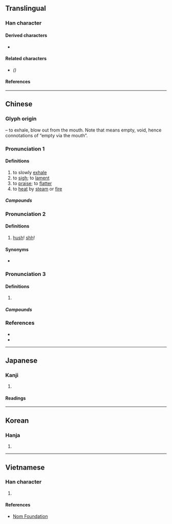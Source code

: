 {{also|嘘}}
{{character info}}
==Translingual==
{{ja-forms|[[嘘]]|[[嘘]]|噓}}

===Han character===
{{Han char|rn=30|rad=口|as=12|sn=15|four=61017|canj=RYPM|ids=⿰口虛}}

====Derived characters====
* {{l|mul|[[𭌗]]}}

====Related characters====
* {{l|mul|[[嘘]]}} ''({{w|Simplified Chinese}})''

====References====
{{Han ref|kx=0209.151|dkj=04206|dj=0429.080|hdz=10675.120|uh=5653}}

----

==Chinese==

===Glyph origin===
{{Han etym}}
{{Han compound|口|t1=mouth|虛|ls=psc|c1=s|c2=p}} – to exhale, blow out from the mouth. Note that {{l|zh|虛}} means empty, void, hence connotations of “empty via the mouth”.

===Pronunciation 1===
{{zh-forms|s=嘘|alt=嘘,𭊌}}
{{zh-pron
|m=xū
|c=heoi1
|mc=y
|oc=y
|ma=
|cat=v
}}

====Definitions====
{{zh-hanzi}}

# to slowly [[exhale]]
# to [[sigh]]; to [[lament]]
# to [[praise]]; to [[flatter]]
# to [[heat]] by [[steam]] or [[fire]]

=====Compounds=====
{{zh-der|吹噓|噓吸|呼噓|大肆吹噓|噓枯吹生|吁噓|喘噓噓|不勝唏噓|冷噓噓|噓唏|唏噓|噓寒問暖|自我吹噓}}

===Pronunciation 2===
{{zh-forms|s=嘘|alt=嘘,𭊌}}
{{zh-pron
|m=shī
|cat=intj
}}

====Definitions====
{{zh-hanzi}}
# {{lb|zh|Mandarin|interjection}} [[hush]]! [[shh]]!

====Synonyms====
* {{sense|hush}} {{zh-l|𭉝}}

===Pronunciation 3===
{{zh-forms|s=嘘|alt=嘘,𭊌,㗾}}
{{zh-pron
|c=heoi1,hoe1
|cat=intj
}}

====Definitions====
{{zh-hanzi}}
# {{zh-alt form|㗾|[[hooting]]; [[boo]]; [[disapproval]] sound}}

=====Compounds=====
{{zh-der|噓聲}}

===References===
* {{R:twedu|A00681}}
* {{R:yue:Hanzi}}

----

==Japanese==
{{ja-kanji forms|嘘|噓}}

===Kanji===
{{ja-kanji|grade=|rs=口11|shin=嘘}}

# {{rfdef|ja|sort=口11}}

====Readings====
{{ja-readings
|on=きょ
|kun=ふ-く, うそ-
}}

----

==Korean==

===Hanja===
{{ko-hanja|hangeul=허|rv=heo|mr=hŏ}}

# {{rfdef|ko|sort=口11}}

----

==Vietnamese==

===Han character===
{{vi-readings|rs=口11|reading=hờ, hư}}

# {{rfdef|vi|sort=口11}}

====References====
* [http://nomfoundation.org/common/nom_details.php?codepoint=5653 Nom Foundation]
